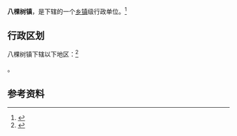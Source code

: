 {{中国乡级行政区|21/12/82/105/000}}

'''八棵树镇'''，是{{PRC admin/fullname|21/12/82/105/000|3}}下辖的一个[[乡镇|乡镇]]级行政单位。<ref>{{PRC admin/ref sgc|{{PRC admin/parent|21/12/82/105/000}}}}</ref>

== 行政区划 ==

八棵树镇下辖以下地区：<ref>{{PRC admin/ref sgc|21/12/82/105/000}}</ref>

{{PRC admin/children|21/12/82/105/000}}。

== 参考资料 ==

{{reflist}}

{{PRC admin/navcat|21/12/82/105/000}}
{{辽宁行政区划小作品}}